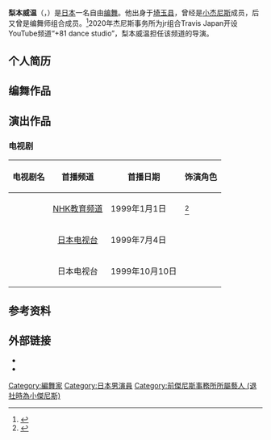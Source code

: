 {{NoteTA
|G1 = JP Show
}}
{{Infobox entertainer
| name                      = 梨本威温
| type                      = 幕后
| native_name               = 梨本威温
| native_name_lang          = ja
| romanized_name            = Nashimoto Takeatsu
| nationality               = {{JPN}}
| birth_date                = {{Birth date and age|1982|09|09}}
| birth_place               = {{JPN}}[[埼玉县|埼玉县]]
| occupation                = [[编舞|编舞]]
| years_active              = 1997年－2000年（[[小杰尼斯|小杰尼斯]]）<br />2011年迄今（编舞）
| agent_company             = 杰尼斯事务所<small>（1997年－2000年）</small>
}}

'''梨本威温'''（{{Jpn|j=梨本 威温|kk=なしもと たけあつ|rm=Nashimoto Takeatsu}}，{{bd|1982年|9月9日|||catIdx=梨本}}）是[[日本|日本]]一名自由[[编舞|编舞]]。他出身于[[埼玉县|埼玉县]]，曾经是[[小杰尼斯|小杰尼斯]]成员，后又曾是编舞师组合{{Link-ja|Hidali|Hidali}}成员。<ref>{{cite news |url=http://dews365.com/special/nashimototakeatsu.html |title=Dews独占インタビュー 振付師 梨本威温 |work=Dews |date=2016-03-22 |deadurl=yes |archiveurl=https://web.archive.org/web/20160329071740/http://dews365.com/special/nashimototakeatsu.html |archivedate=2016-03-29 |accessdate=2020-10-31 }}</ref>2020年杰尼斯事务所为jr组合Travis Japan开设YouTube频道“+81 dance studio”，梨本威温担任该频道的导演。

== 个人简历 ==

== 编舞作品 ==

== 演出作品 ==
=== 电视剧 ===
{| class="wikitable" style="width=50%; text-align:left;"
|-
! 电视剧名
! {{Flagicon|JPN}} 首播频道
! {{Flagicon|JPN}} 首播日期
! 饰演角色
|-
| '''{{Link-ja|一五同盟|いちご同盟}}'''
| align=center | [[NHK教育频道|NHK教育频道]]
| 1999年1月1日
| {{CMain|北泽良一}}<ref>{{cite web |title=いちご同盟 |url=http://www.tvdrama-db.com/drama_info/p/id-33246 |publisher=TVDrama Database |accessdate=2020-11-01}}</ref>
|-
| '''{{Link-ja|恐怖星期天|怖い日曜日|8毫米录像中的少女}}'''
| align=center | [[日本电视台|日本电视台]]
| 1999年7月4日
| 
|-
| '''{{Link-ja|恐怖星期天～新章～|怖い日曜日〜新章〜|警卫}}'''
| align=center | 日本电视台
| 1999年10月10日
| 
|}

== 参考资料 ==
{{Reflist}}

== 外部链接 ==
* {{Official website|http://takeatsunashimoto.com/}}
* {{Twitter|nashitake|梨本威温}}

{{DEFAULTSORT:Nashimoto, Takeatsu}}

[[Category:編舞家|Category:編舞家]]
[[Category:日本男演員|Category:日本男演員]]
[[Category:前傑尼斯事務所所屬藝人_(退社時為小傑尼斯)|Category:前傑尼斯事務所所屬藝人 (退社時為小傑尼斯)]]